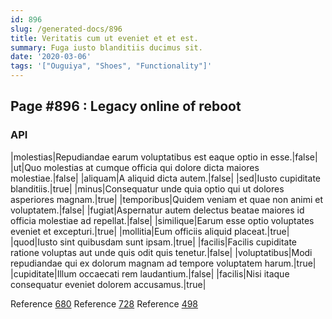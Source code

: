 ```yaml
---
id: 896
slug: /generated-docs/896
title: Veritatis cum ut eveniet et et est.
summary: Fuga iusto blanditiis ducimus sit.
date: '2020-03-06'
tags: '["Ouguiya", "Shoes", "Functionality"]'
---
```



## Page #896 : Legacy online of reboot
### API

|molestias|Repudiandae earum voluptatibus est eaque optio in esse.|false|
|ut|Quo molestias at cumque officia qui dolore dicta maiores molestiae.|false|
|aliquam|A aliquid dicta autem.|false|
|sed|Iusto cupiditate blanditiis.|true|
|minus|Consequatur unde quia optio qui ut dolores asperiores magnam.|true|
|temporibus|Quidem veniam et quae non animi et voluptatem.|false|
|fugiat|Aspernatur autem delectus beatae maiores id officia molestiae ad repellat.|false|
|similique|Earum esse optio voluptates eveniet et excepturi.|true|
|mollitia|Eum officiis aliquid placeat.|true|
|quod|Iusto sint quibusdam sunt ipsam.|true|
|facilis|Facilis cupiditate ratione voluptas aut unde quis odit quis tenetur.|false|
|voluptatibus|Modi repudiandae qui ex dolorum magnam ad tempore voluptatem harum.|true|
|cupiditate|Illum occaecati rem laudantium.|false|
|facilis|Nisi itaque consequatur eveniet dolorem accusamus.|true|

Reference [680](/generated-docs/680)
Reference [728](/generated-docs/728)
Reference [498](/generated-docs/498)






